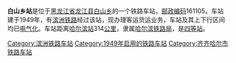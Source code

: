 {{noteTA
|1=zh-cn:始发车次; zh-hk:列車班次;
|2=zh-cn:车次; zh-hk:班次;
}}
{{Infobox China railway station 
|车站名称 = 白山乡站
|车站名称拼音 = 
|address = [[黑龙江省|黑龙江省]][[龙江县|龙江县]]
|code = 57548
|commercial_code = BSX
|pinyin_code = BSX
|归属 = [[哈尔滨铁路局|哈尔滨铁路局]]
|车站等级 = [[四等站_(中铁)|四等站]]
|线路 = [[滨洲铁路|滨洲铁路]]
}}
'''白山乡站'''是位于[[黑龙江省|黑龙江省]][[龙江县|龙江县]][[白山乡|白山乡]]的一个铁路车站，[[邮政编码|邮政编码]]161105。车站建于1949年，有[[滨洲铁路|滨洲铁路]]经过该站，现办理客运货运业务，车站及其上下行区间均已[[电气化|电气化]]。车站距离[[哈尔滨站|哈尔滨站]]314[[公里|公里]]，隶属[[哈尔滨铁路局|哈尔滨铁路局]]，是[[四等站_(中铁)|四等站]]。

{{start rail box}}
{{s-inop|[[黑岗站|黑岗站]]}}
{{s-line|[[滨洲铁路|滨洲铁路]]}}
{{s-inop|[[龙江站_(中国铁路)|龙江站]]}}
{{end box}}
{{滨洲铁路}}
{{铁路车站小作品}}
{{黑龙江小作品}}

[[Category:滨洲铁路车站|Category:滨洲铁路车站]]
[[Category:1949年启用的铁路车站|Category:1949年启用的铁路车站]]
[[Category:齐齐哈尔市铁路车站|Category:齐齐哈尔市铁路车站]]